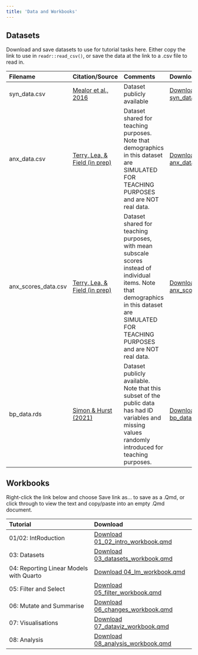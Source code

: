 ```yaml
---
title: 'Data and Workbooks'
---
```



## Datasets


Download and save datasets to use for tutorial tasks here.
Either copy the link to use in `readr::read_csv()`, or save the data at the link to a .csv file to read in.


<table class="table" style="margin-left: auto; margin-right: auto;">
 <thead>
  <tr>
   <th style="text-align:left;"> Filename </th>
   <th style="text-align:left;"> Citation/Source </th>
   <th style="text-align:left;"> Comments </th>
   <th style="text-align:left;"> Download </th>
  </tr>
 </thead>
<tbody>
  <tr>
   <td style="text-align:left;"> syn_data.csv </td>
   <td style="text-align:left;"> <a href="https://journals.plos.org/plosone/article?id=10.1371/journal.pone.0155483">Mealor et al., 2016</a> </td>
   <td style="text-align:left;"> Dataset publicly available </td>
   <td style="text-align:left;"> <a href="https://raw.githubusercontent.com/drmankin/practicum/master/data/syn_data.csv">Download syn_data.csv</a> </td>
  </tr>
  <tr>
   <td style="text-align:left;"> anx_data.csv </td>
   <td style="text-align:left;"> <a href="https://osf.io/8jk5v/">Terry, Lea, &amp; Field (in prep)</a> </td>
   <td style="text-align:left;"> Dataset shared for teaching purposes. Note that demographics in this dataset are SIMULATED FOR TEACHING PURPOSES and are NOT real data. </td>
   <td style="text-align:left;"> <a href="https://raw.githubusercontent.com/drmankin/practicum/master/data/anx_data.csv">Download anx_data.csv</a> </td>
  </tr>
  <tr>
   <td style="text-align:left;"> anx_scores_data.csv </td>
   <td style="text-align:left;"> <a href="https://osf.io/8jk5v/">Terry, Lea, &amp; Field (in prep)</a> </td>
   <td style="text-align:left;"> Dataset shared for teaching purposes, with mean subscale scores instead of individual items. Note that demographics in this dataset are SIMULATED FOR TEACHING PURPOSES and are NOT real data. </td>
   <td style="text-align:left;"> <a href="https://raw.githubusercontent.com/drmankin/practicum/master/data/anx_scores_data.csv">Download anx_scores_data.csv</a> </td>
  </tr>
  <tr>
   <td style="text-align:left;"> bp_data.rds </td>
   <td style="text-align:left;"> <a href="https://sussex.figshare.com/articles/dataset/Dataset_for_paper_Body_Positivity_but_not_for_everyone/9885644">Simon &amp; Hurst (2021)</a> </td>
   <td style="text-align:left;"> Dataset publicly available. Note that this subset of the public data has had ID variables and missing values randomly introduced for teaching purposes. </td>
   <td style="text-align:left;"> <a href="https://raw.githubusercontent.com/drmankin/practicum/master/data/bp_data.rds">Download bp_data.rds</a> </td>
  </tr>
</tbody>
</table>


## Workbooks

Right-click the link below and choose Save link as... to save as a .Qmd,
or click through to view the text and copy/paste into an empty .Qmd document.

<table class="table" style="margin-left: auto; margin-right: auto;">
 <thead>
  <tr>
   <th style="text-align:left;"> Tutorial </th>
   <th style="text-align:left;"> Download </th>
  </tr>
 </thead>
<tbody>
  <tr>
   <td style="text-align:left;"> 01/02: IntRoduction </td>
   <td style="text-align:left;"> <a href="https://raw.githubusercontent.com/drmankin/practicum/master/workbooks/01_02_intro_workbook.qmd" download="01_02_intro_workbook.qmd">Download 01_02_intro_workbook.qmd</a> </td>
  </tr>
  <tr>
   <td style="text-align:left;"> 03: Datasets </td>
   <td style="text-align:left;"> <a href="https://raw.githubusercontent.com/drmankin/practicum/master/workbooks/03_datasets_workbook.qmd" download="03_datasets_workbook.qmd">Download 03_datasets_workbook.qmd</a> </td>
  </tr>
  <tr>
   <td style="text-align:left;"> 04: Reporting Linear Models with Quarto </td>
   <td style="text-align:left;"> <a href="https://raw.githubusercontent.com/drmankin/practicum/master/workbooks/04_lm_workbook.qmd" download="04_lm_workbook.qmd">Download 04_lm_workbook.qmd</a> </td>
  </tr>
  <tr>
   <td style="text-align:left;"> 05: Filter and Select </td>
   <td style="text-align:left;"> <a href="https://raw.githubusercontent.com/drmankin/practicum/master/workbooks/05_filter_workbook.qmd" download="05_filter_workbook.qmd">Download 05_filter_workbook.qmd</a> </td>
  </tr>
  <tr>
   <td style="text-align:left;"> 06: Mutate and Summarise </td>
   <td style="text-align:left;"> <a href="https://raw.githubusercontent.com/drmankin/practicum/master/workbooks/06_changes_workbook.qmd" download="06_changes_workbook.qmd">Download 06_changes_workbook.qmd</a> </td>
  </tr>
  <tr>
   <td style="text-align:left;"> 07: Visualisations </td>
   <td style="text-align:left;"> <a href="https://raw.githubusercontent.com/drmankin/practicum/master/workbooks/07_dataviz_workbook.qmd" download="07_dataviz_workbook.qmd">Download 07_dataviz_workbook.qmd</a> </td>
  </tr>
  <tr>
   <td style="text-align:left;"> 08: Analysis </td>
   <td style="text-align:left;"> <a href="https://raw.githubusercontent.com/drmankin/practicum/master/workbooks/08_analysis_workbook.qmd" download="08_analysis_workbook.qmd">Download 08_analysis_workbook.qmd</a> </td>
  </tr>
</tbody>
</table>
